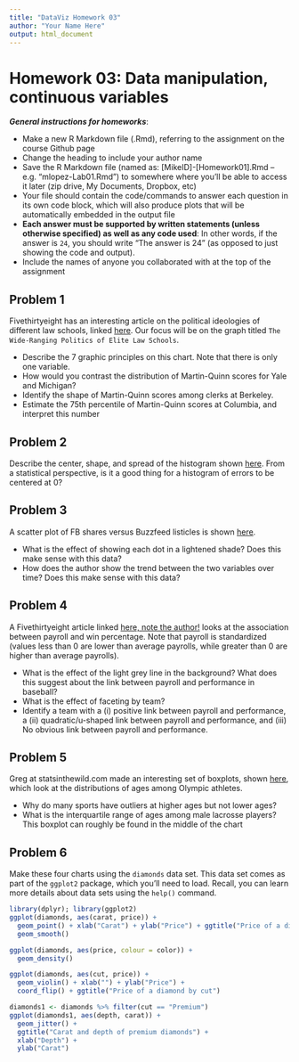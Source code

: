 ```yaml
---
title: "DataViz Homework 03"
author: "Your Name Here"
output: html_document
---
```


#  Homework 03:  Data manipulation, continuous variables

***General instructions for homeworks***: 

+  Make a new R Markdown file (.Rmd), referring to the assignment on the course Github page
+  Change the heading to include your author name
+  Save the R Markdown file (named as:  [MikeID]-[Homework01].Rmd -- e.g. "mlopez-Lab01.Rmd") to somewhere where you'll be able to access it later (zip drive, My Documents, Dropbox, etc)
+  Your file should contain the code/commands to answer each question in its own code block, which will also produce plots that will be automatically embedded in the output file
+  **Each answer must be supported by written statements (unless otherwise specified) as well as any code used**: In other words, if the answer is `24`, you should write "The answer is 24" (as opposed to just showing the code and output).
+  Include the names of anyone you collaborated with at the top of the assignment



##  Problem 1

Fivethirtyeight has an interesting article on the political ideologies of different law schools, linked [here](http://fivethirtyeight.com/features/the-most-conservative-and-most-liberal-elite-law-schools/). Our focus will be on the graph titled `The Wide-Ranging Politics of Elite Law Schools`.

+ Describe the 7 graphic principles on this chart. Note that there is only one variable.
+ How would you contrast the distribution of Martin-Quinn scores for Yale and Michigan?
+ Identify the shape of Martin-Quinn scores among clerks at Berkeley.
+ Estimate the 75th percentile of Martin-Quinn scores at Columbia, and interpret this number

## Problem 2

Describe the center, shape, and spread of the histogram shown [here](http://fivethirtyeight.com/features/what-our-nba-projections-got-right-and-wrong-last-season/). From a statistical perspective, is it a good thing for a histogram of errors to be centered at 0?

## Problem 3

A scatter plot of FB shares versus Buzzfeed listicles is shown [here](http://minimaxir.com/2015/02/ggplot-tutorial/). 

+ What is the effect of showing each dot in a lightened shade? Does this make sense with this data?
+ How does the author show the trend between the two variables over time? Does this make sense with this data?

## Problem 4

A Fivethirtyeight article linked [here, note the author!](http://fivethirtyeight.com/features/how-your-favorite-baseball-team-blows-its-money/) looks at the association between payroll and win percentage. Note that payroll is standardized (values less than 0 are lower than average payrolls, while greater than 0 are higher than average payrolls).

+ What is the effect of the light grey line in the background? What does this suggest about the link between payroll and performance in baseball?
+ What is the effect of faceting by team?
+ Identify a team with a (i) positive link between payroll and performance, a (ii) quadratic/u-shaped link between payroll and performance, and (iii) No obvious link between payroll and performance.


## Problem 5

Greg at statsinthewild.com made an interesting set of boxplots, shown [here](https://statsinthewild.files.wordpress.com/2012/07/screen-shot-2012-07-16-at-1-43-40-pm.png), which look at the distributions of ages among Olympic athletes.

+ Why do many sports have outliers at higher ages but not lower ages?  
+ What is the interquartile range of ages among male lacrosse players?  This boxplot can roughly be found in the middle of the chart


## Problem 6

Make these four charts using the `diamonds` data set. This data set comes as part of the `ggplot2` package, which you'll need to load. Recall, you can learn more details about data sets using the `help()` command. 



```r
library(dplyr); library(ggplot2)
ggplot(diamonds, aes(carat, price)) + 
  geom_point() + xlab("Carat") + ylab("Price") + ggtitle("Price of a diamond by carat") +
  geom_smooth()
```

```r
ggplot(diamonds, aes(price, colour = color)) + 
  geom_density()
```


```r
ggplot(diamonds, aes(cut, price)) + 
  geom_violin() + xlab("") + ylab("Price") + 
  coord_flip() + ggtitle("Price of a diamond by cut")
```

```r
diamonds1 <- diamonds %>% filter(cut == "Premium")
ggplot(diamonds1, aes(depth, carat)) + 
  geom_jitter() + 
  ggtitle("Carat and depth of premium diamonds") + 
  xlab("Depth") +
  ylab("Carat")
```